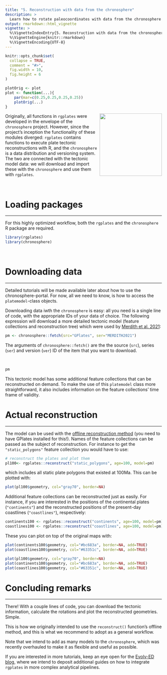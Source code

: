 ```yaml
---
title: "5. Reconstruction with data from the chronosphere"
description: >
  Learn how to rotate paleocoordinates with data from the chronosphere
output: rmarkdown::html_vignette
vignette: >
  %\VignetteIndexEntry{5. Reconstruction with data from the chronosphere}
  %\VignetteEngine{knitr::rmarkdown}
  %\VignetteEncoding{UTF-8}
---
```


```r
knitr::opts_chunk$set(
  collapse = TRUE,
  comment = "#>",
  fig.width = 10, 
  fig.height = 6
)

plotOrig <- plot
plot <- function(...){
	par(mar=c(0.25,0.25,0.25,0.25))
	plotOrig(...)
}
```

<a href="https://chronosphere.info"><img src="https://chronosphere.info/images/chronosphere/chronosphere_500.png" width=200 align="right"></a>

Originally, all functions in `rgplates` were developed in the envelope of the `chronosphere` project. However, since the project's inception the functionality of these modules diverged: `rgplates` contains functions to execute plate tectonic reconstructions with R, and the `chronosphere` is a data distribution and versioning system. The two are connected with the tectonic model data: we will download and import these with the `chronosphere` and use them with `rgplates`. 


<br>


# Loading packages

* * *

For this highly optimized workflow, both the `rgplates` and the `chronosphere` R package are required.

```r
library(rgplates)
library(chronosphere)
```

<br>

# Downloading data 

* * * 

Detailed tutorials will be made available later about how to use the chronosphere-portal. For now, all we need to know, is how to access the `platemodel`-class objects.

Downloading data iwth the `chronosphere` is easy: all you need is a single line of code, with the appropriate IDs of your data of choice. The following expression will download a more detailed tectonic model (feature collections and reconstruction tree) which were used by [Merdith et al. 2021](https://www.sciencedirect.com/science/article/abs/pii/S0012825220305237):

```r
pm <- chronosphere::fetch(src="GPlates", ser="MERDITH2021")
```

The arguments of `chronosphere::fetch()` are the the source (`src`), series (`ser`) and version (`ver`) ID of the item that you want to download.

<br>

```r
pm
```

This tectonic model has some additional feature collections that can be reconstructed on demand. To make the use of this `platemodel` class more straightforward, it also includes information on the feature collections' time frame of validity.


# Actual reconstruction

* * *

The model can be used with the [offline reconstruction method](articles/3_offline_reconstruction.html) (you need to have GPlates installed for this!). Names of the feature collections can be passed as the subject of reconstruction. For instance to get the `"static_polygons"` feature collection you would have to use:


```r
# reconstruct the plates and plot them
pl100<- rgplates::reconstruct("static_polygons", age=100, model=pm)
```

which includes all static plate polygons that existed at 100Ma. This can be plotted with:

```r
plot(pl100$geometry, col="gray70", border=NA)
```

Additional feature collections can be reconstructed just as easily. For instance, if you are interested in the positions of the continental plates (`"continents"`) and the reconstructed positions of the present-day coastlines (`"coastlines"`), respectively:


```r
continents100 <- rgplates::reconstruct("continents", age=100, model=pm)
coastlines100 <- rgplates::reconstruct("coastlines", age=100, model=pm)
```


These you can plot on top of the original maps with:

```r
plot(continents100$geometry, col="#bc683a", border=NA, add=TRUE)
plot(coastlines100$geometry, col="#63351c", border=NA, add=TRUE)
```

```r
plot(pl100$geometry, col="gray70", border=NA)
plot(continents100$geometry, col="#bc683a", border=NA, add=TRUE)
plot(coastlines100$geometry, col="#63351c", border=NA, add=TRUE)
```


# Concluding remarks

* * *

There! With a couple lines of code, you can download the tectonic information, calculate the rotations and plot the reconstructed geometries. Simple.

This is how we originally intended to use the `reconstruct()` function's offline method, and this is what we recommend to adopt as a general workflow. 

Note that we intend to add as many models to the `chronosphere`, which was recently overhauled to make it as flexible and useful as possible. 


<div class="alert alert-primary" role="info">
If you are interested in more tutorials, keep an eye open for the [Evolv-ED blog](https://www.evolv-ed.net/), where we intend to deposit additional guides on how to integrate `rgplates` in more complex analytical pipelines.
</div>




